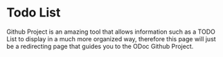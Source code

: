 # Todo List
Github Project is an amazing tool that allows information such as a TODO List to display in a much more organized way, therefore this page will just be a redirecting page that guides you to the ODoc Github Project.